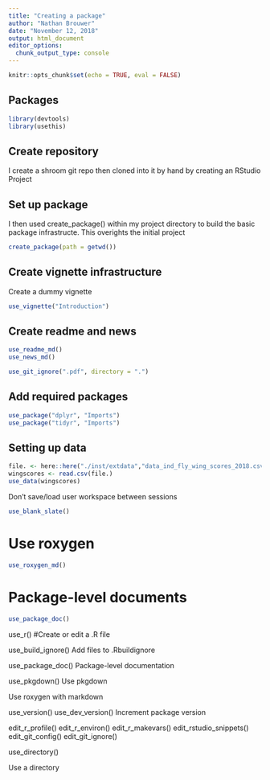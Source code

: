 ```yaml
---
title: "Creating a package"
author: "Nathan Brouwer"
date: "November 12, 2018"
output: html_document
editor_options: 
  chunk_output_type: console
---
```


```r
knitr::opts_chunk$set(echo = TRUE, eval = FALSE)
```

## Packages

```r
library(devtools)
library(usethis)
```

## Create repository

I create a shroom git repo then cloned into it by hand by creating an RStudio Project

## Set up package

I then used create_package() within my project directory to build the basic package infrastructe.  This overights the initial project
```r
create_package(path = getwd())
```

## Create vignette infrastructure

Create a dummy vignette
```r
use_vignette("Introduction")
```

## Create readme and news

```r
use_readme_md()
use_news_md()
```


```r
use_git_ignore(".pdf", directory = ".")
```


## Add required packages

```r
use_package("dplyr", "Imports")
use_package("tidyr", "Imports")
```


## Setting up data

```r
file. <- here::here("./inst/extdata","data_ind_fly_wing_scores_2018.csv")
wingscores <- read.csv(file.)
use_data(wingscores)
```

Don't save/load user workspace between sessions
```r
use_blank_slate()


```


# Use roxygen
```r
use_roxygen_md()
```


# Package-level documents

```r
use_package_doc()
```




use_r() #Create or edit a .R file






use_build_ignore()
Add files to .Rbuildignore


use_package_doc()
Package-level documentation



use_pkgdown()
Use pkgdown


Use roxygen with markdown



use_version() use_dev_version()
Increment package version



edit_r_profile() edit_r_environ() edit_r_makevars() edit_rstudio_snippets() edit_git_config() edit_git_ignore()



use_directory()

Use a directory

